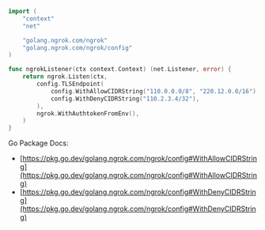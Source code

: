 ```go
import (
	"context"
	"net"

	"golang.ngrok.com/ngrok"
	"golang.ngrok.com/ngrok/config"
)

func ngrokListener(ctx context.Context) (net.Listener, error) {
	return ngrok.Listen(ctx,
		config.TLSEndpoint(
			config.WithAllowCIDRString("110.0.0.0/8", "220.12.0.0/16"),
			config.WithDenyCIDRString("110.2.3.4/32"),
		),
		ngrok.WithAuthtokenFromEnv(),
	)
}
```

Go Package Docs:

- [https://pkg.go.dev/golang.ngrok.com/ngrok/config#WithAllowCIDRString](https://pkg.go.dev/golang.ngrok.com/ngrok/config#WithAllowCIDRString)
- [https://pkg.go.dev/golang.ngrok.com/ngrok/config#WithDenyCIDRString](https://pkg.go.dev/golang.ngrok.com/ngrok/config#WithDenyCIDRString)
